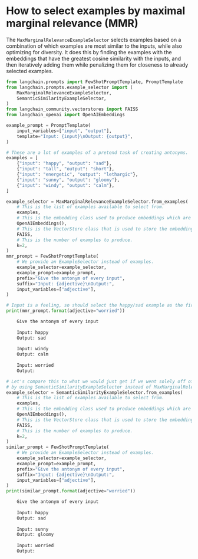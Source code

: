 # How to select examples by maximal marginal relevance (MMR)

The `MaxMarginalRelevanceExampleSelector` selects examples based on a combination of which examples are most similar to the inputs, while also optimizing for diversity. It does this by finding the examples with the embeddings that have the greatest cosine similarity with the inputs, and then iteratively adding them while penalizing them for closeness to already selected examples.

```python
from langchain.prompts import FewShotPromptTemplate, PromptTemplate
from langchain.prompts.example_selector import (
    MaxMarginalRelevanceExampleSelector,
    SemanticSimilarityExampleSelector,
)
from langchain_community.vectorstores import FAISS
from langchain_openai import OpenAIEmbeddings

example_prompt = PromptTemplate(
    input_variables=["input", "output"],
    template="Input: {input}\nOutput: {output}",
)

# These are a lot of examples of a pretend task of creating antonyms.
examples = [
    {"input": "happy", "output": "sad"},
    {"input": "tall", "output": "short"},
    {"input": "energetic", "output": "lethargic"},
    {"input": "sunny", "output": "gloomy"},
    {"input": "windy", "output": "calm"},
]
```


```python
example_selector = MaxMarginalRelevanceExampleSelector.from_examples(
    # This is the list of examples available to select from.
    examples,
    # This is the embedding class used to produce embeddings which are used to measure semantic similarity.
    OpenAIEmbeddings(),
    # This is the VectorStore class that is used to store the embeddings and do a similarity search over.
    FAISS,
    # This is the number of examples to produce.
    k=2,
)
mmr_prompt = FewShotPromptTemplate(
    # We provide an ExampleSelector instead of examples.
    example_selector=example_selector,
    example_prompt=example_prompt,
    prefix="Give the antonym of every input",
    suffix="Input: {adjective}\nOutput:",
    input_variables=["adjective"],
)
```


```python
# Input is a feeling, so should select the happy/sad example as the first one
print(mmr_prompt.format(adjective="worried"))
```


<CodeOutputBlock lang="python">

```default
    Give the antonym of every input
    
    Input: happy
    Output: sad
    
    Input: windy
    Output: calm
    
    Input: worried
    Output:
```

</CodeOutputBlock>


```python
# Let's compare this to what we would just get if we went solely off of similarity,
# by using SemanticSimilarityExampleSelector instead of MaxMarginalRelevanceExampleSelector.
example_selector = SemanticSimilarityExampleSelector.from_examples(
    # This is the list of examples available to select from.
    examples,
    # This is the embedding class used to produce embeddings which are used to measure semantic similarity.
    OpenAIEmbeddings(),
    # This is the VectorStore class that is used to store the embeddings and do a similarity search over.
    FAISS,
    # This is the number of examples to produce.
    k=2,
)
similar_prompt = FewShotPromptTemplate(
    # We provide an ExampleSelector instead of examples.
    example_selector=example_selector,
    example_prompt=example_prompt,
    prefix="Give the antonym of every input",
    suffix="Input: {adjective}\nOutput:",
    input_variables=["adjective"],
)
print(similar_prompt.format(adjective="worried"))
```


<CodeOutputBlock lang="python">

```default
    Give the antonym of every input
    
    Input: happy
    Output: sad
    
    Input: sunny
    Output: gloomy
    
    Input: worried
    Output:
```

</CodeOutputBlock>
